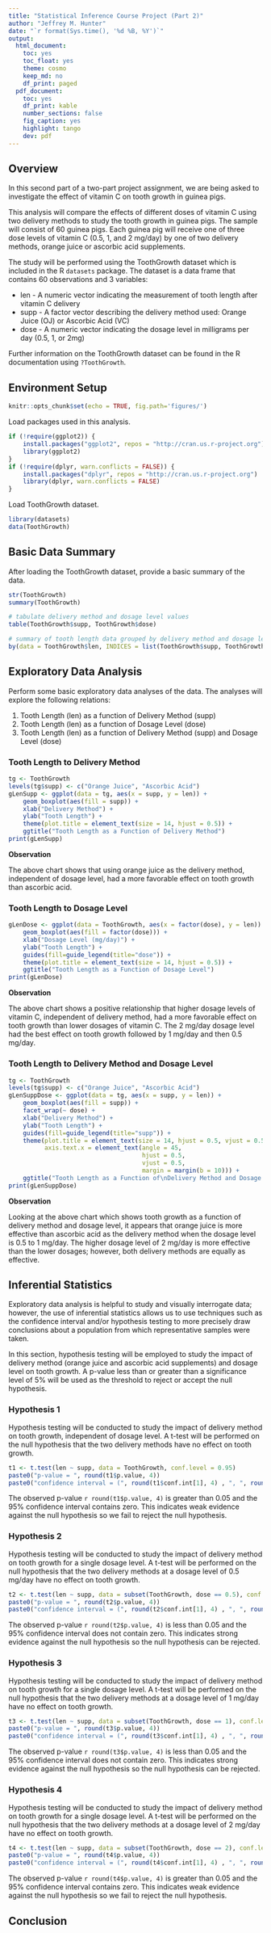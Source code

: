 ```yaml
---
title: "Statistical Inference Course Project (Part 2)"
author: "Jeffrey M. Hunter"
date: "`r format(Sys.time(), '%d %B, %Y')`"
output:
  html_document:
    toc: yes
    toc_float: yes
    theme: cosmo
    keep_md: no
    df_print: paged
  pdf_document:
    toc: yes
    df_print: kable
    number_sections: false
    fig_caption: yes
    highlight: tango
    dev: pdf
---
```


## Overview

In this second part of a two-part project assignment, we are being asked to
investigate the effect of vitamin C on tooth growth in guinea pigs.

This analysis will compare the effects of different doses of vitamin C using
two delivery methods to study the tooth growth in guinea pigs. The sample
will consist of 60 guinea pigs. Each guinea pig will receive one of three dose
levels of vitamin C (0.5, 1, and 2 mg/day) by one of two delivery methods,
orange juice or ascorbic acid supplements.

The study will be performed using the ToothGrowth dataset which is included in
the R `datasets` package. The dataset is a data frame that contains 60
observations and 3 variables:

* len - A numeric vector indicating the measurement of tooth length after
        vitamin C delivery
* supp - A factor vector describing the delivery method used: Orange Juice (OJ)
         or Ascorbic Acid (VC)
* dose - A numeric vector indicating the dosage level in milligrams per day
         (0.5, 1, or 2mg)

Further information on the ToothGrowth dataset can be found in the R
documentation using `?ToothGrowth`.

## Environment Setup

```r
knitr::opts_chunk$set(echo = TRUE, fig.path='figures/')
```

Load packages used in this analysis.

```r
if (!require(ggplot2)) {
    install.packages("ggplot2", repos = "http://cran.us.r-project.org")
    library(ggplot2)
}
if (!require(dplyr, warn.conflicts = FALSE)) {
    install.packages("dplyr", repos = "http://cran.us.r-project.org")
    library(dplyr, warn.conflicts = FALSE)
}
```

Load ToothGrowth dataset.

```r
library(datasets)
data(ToothGrowth)
```

## Basic Data Summary

After loading the ToothGrowth dataset, provide a basic summary of the data.

```r
str(ToothGrowth)
summary(ToothGrowth)

# tabulate delivery method and dosage level values
table(ToothGrowth$supp, ToothGrowth$dose)

# summary of tooth length data grouped by delivery method and dosage level
by(data = ToothGrowth$len, INDICES = list(ToothGrowth$supp, ToothGrowth$dose), summary)
```

## Exploratory Data Analysis

Perform some basic exploratory data analyses of the data. The analyses will
explore the following relations:

1. Tooth Length (len) as a function of Delivery Method (supp)
1. Tooth Length (len) as a function of Dosage Level (dose)
1. Tooth Length (len) as a function of Delivery Method (supp) and Dosage Level (dose)

### Tooth Length to Delivery Method

```r
tg <- ToothGrowth
levels(tg$supp) <- c("Orange Juice", "Ascorbic Acid")
gLenSupp <- ggplot(data = tg, aes(x = supp, y = len)) + 
    geom_boxplot(aes(fill = supp)) +
    xlab("Delivery Method") +
    ylab("Tooth Length") +
    theme(plot.title = element_text(size = 14, hjust = 0.5)) +
    ggtitle("Tooth Length as a Function of Delivery Method")
print(gLenSupp)
```

**Observation**

The above chart shows that using orange juice as the delivery method,
independent of dosage level, had a more favorable effect on tooth growth than
ascorbic acid.

### Tooth Length to Dosage Level

```r
gLenDose <- ggplot(data = ToothGrowth, aes(x = factor(dose), y = len)) + 
    geom_boxplot(aes(fill = factor(dose))) +
    xlab("Dosage Level (mg/day)") +
    ylab("Tooth Length") +
    guides(fill=guide_legend(title="dose")) +
    theme(plot.title = element_text(size = 14, hjust = 0.5)) +
    ggtitle("Tooth Length as a Function of Dosage Level")
print(gLenDose)
```

**Observation**

The above chart shows a positive relationship that higher dosage levels of
vitamin C, independent of delivery method, had a more favorable effect on tooth
growth than lower dosages of vitamin C. The 2 mg/day dosage level had the
best effect on tooth growth followed by 1 mg/day and then 0.5 mg/day.

### Tooth Length to Delivery Method and Dosage Level

```r
tg <- ToothGrowth
levels(tg$supp) <- c("Orange Juice", "Ascorbic Acid")
gLenSuppDose <- ggplot(data = tg, aes(x = supp, y = len)) + 
    geom_boxplot(aes(fill = supp)) +
    facet_wrap(~ dose) +
    xlab("Delivery Method") +
    ylab("Tooth Length") +
    guides(fill=guide_legend(title="supp")) +
    theme(plot.title = element_text(size = 14, hjust = 0.5, vjust = 0.5),
          axis.text.x = element_text(angle = 45,
                                     hjust = 0.5,
                                     vjust = 0.5,
                                     margin = margin(b = 10))) +
    ggtitle("Tooth Length as a Function of\nDelivery Method and Dosage Level")
print(gLenSuppDose)
```

**Observation**

Looking at the above chart which shows tooth growth as a function of delivery
method and dosage level, it appears that orange juice is more effective than
ascorbic acid as the delivery method when the dosage level is 0.5 to 1 mg/day.
The higher dosage level of 2 mg/day is more effective than the lower
dosages; however, both delivery methods are equally as effective.

## Inferential Statistics

Exploratory data analysis is helpful to study and visually interrogate data;
however, the use of inferential statistics allows us to use techniques such as
the confidence interval and/or hypothesis testing to more precisely draw
conclusions about a population from which representative samples were taken.

In this section, hypothesis testing will be employed to study the impact of
delivery method (orange juice and ascorbic acid supplements) and dosage level
on tooth growth. A p-value less than or greater than a significance level of 5%
will be used as the threshold to reject or accept the null hypothesis.

### Hypothesis 1

Hypothesis testing will be conducted to study the impact of delivery method on
tooth growth, independent of dosage level. A t-test will be performed on the
null hypothesis that the two delivery methods have no effect on
tooth growth.

```r
t1 <- t.test(len ~ supp, data = ToothGrowth, conf.level = 0.95)
paste0("p-value = ", round(t1$p.value, 4))
paste0("confidence interval = (", round(t1$conf.int[1], 4) , ", ", round(t1$conf.int[2], 4), ")")
```

The observed p-value `r round(t1$p.value, 4)` is greater than 0.05 and the
95% confidence interval contains zero. This indicates weak evidence against the
null hypothesis so we fail to reject the null hypothesis.

### Hypothesis 2

Hypothesis testing will be conducted to study the impact of delivery method on
tooth growth for a single dosage level. A t-test will be performed on the null
hypothesis that the two delivery methods at a dosage level of
0.5 mg/day have no effect on tooth growth.

```r
t2 <- t.test(len ~ supp, data = subset(ToothGrowth, dose == 0.5), conf.level = 0.95)
paste0("p-value = ", round(t2$p.value, 4))
paste0("confidence interval = (", round(t2$conf.int[1], 4) , ", ", round(t2$conf.int[2], 4), ")")
```

The observed p-value `r round(t2$p.value, 4)` is less than 0.05 and the
95% confidence interval does not contain zero. This indicates strong evidence
against the null hypothesis so the null hypothesis can be rejected.

### Hypothesis 3

Hypothesis testing will be conducted to study the impact of delivery method on
tooth growth for a single dosage level. A t-test will be performed on the null
hypothesis that the two delivery methods at a dosage level of 1 mg/day have no
effect on tooth growth.

```r
t3 <- t.test(len ~ supp, data = subset(ToothGrowth, dose == 1), conf.level = 0.95)
paste0("p-value = ", round(t3$p.value, 4))
paste0("confidence interval = (", round(t3$conf.int[1], 4) , ", ", round(t3$conf.int[2], 4), ")")
```

The observed p-value `r round(t3$p.value, 4)` is less than 0.05 and the
95% confidence interval does not contain zero. This indicates strong evidence
against the null hypothesis so the null hypothesis can be rejected.

### Hypothesis 4

Hypothesis testing will be conducted to study the impact of delivery method on
tooth growth for a single dosage level. A t-test will be performed on the null
hypothesis that the two delivery methods at a dosage level of 2 mg/day have no
effect on tooth growth.

```r
t4 <- t.test(len ~ supp, data = subset(ToothGrowth, dose == 2), conf.level = 0.95)
paste0("p-value = ", round(t4$p.value, 4))
paste0("confidence interval = (", round(t4$conf.int[1], 4) , ", ", round(t4$conf.int[2], 4), ")")
```

The observed p-value `r round(t4$p.value, 4)` is greater than 0.05 and the
95% confidence interval contains zero. This indicates weak evidence against the
null hypothesis so we fail to reject the null hypothesis.

## Conclusion


